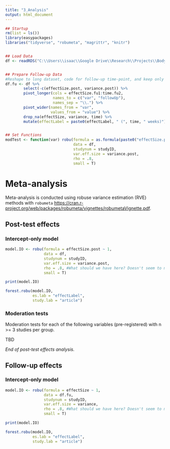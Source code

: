 ```yaml
---
title: "3_Analysis"
output: html_document
---
```


```r
## Startup
rm(list = ls())
library(easypackages)
libraries("tidyverse", "robumeta", "magrittr", "knitr")


## Load Data
df <- readRDS("C:\\Users\\isaac\\Google Drive\\Research\\Projects\\Body Dissatisfaction Meta-Analysis\\BD-depression-meta-analysis\\Data\\Data With Effect Sizes.rds")


## Prepare Follow-up Data
#Reshape to long dataset, code for follow-up time-point, and keep only follow-up outcomes
df.fu <- df %>%
        select(-c(effectSize.post, variance.post)) %>%
        pivot_longer(cols = effectSize.fu1:time.fu2,
                     names_to = c("var", "followUp"),
                     names_sep = "\\.") %>%
        pivot_wider(names_from = "var",
                    values_from = "value") %>%
        drop_na(effectSize, variance, time) %>%
        mutate(effectLabel = paste0(effectLabel, " (", time, " weeks)"))


## Set Functions
modTest <- function(var) robu(formula = as.formula(paste0("effectSize.post ~ 1 + ", var)),
                              data = df,
                              studynum = studyID,
                              var.eff.size = variance.post,
                              rho = .8,
                              small = T)
```

# Meta-analysis

Meta-analysis is conducted using robuse variance estimation (RVE) methods with `robumeta` <https://cran.r-project.org/web/packages/robumeta/vignettes/robumetaVignette.pdf>.

## Post-test effects

### Intercept-only model

```r
model.IO <- robu(formula = effectSize.post ~ 1, 
                 data = df, 
                 studynum = studyID, 
                 var.eff.size = variance.post, 
                 rho = .8, #What should we have here? Doesn't seem to make a diff in output
                 small = T)

print(model.IO)
```

```r
forest.robu(model.IO,
            es.lab = "effectLabel",
            study.lab = "article")
```

### Moderation tests

Moderation tests for each of the following variables (pre-registered) with n >= 3 studies per group.

TBD

_End of post-test effects analysis._

## Follow-up effects

### Intercept-only model

```r


model.IO <- robu(formula = effectSize ~ 1, 
                 data = df.fu, 
                 studynum = studyID, 
                 var.eff.size = variance, 
                 rho = .8, #What should we have here? Doesn't seem to make a diff in output
                 small = T)

print(model.IO)
```

```r
forest.robu(model.IO,
            es.lab = "effectLabel",
            study.lab = "article")
```
